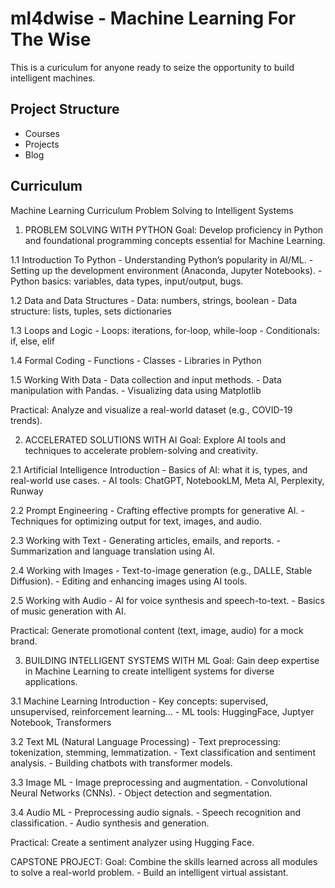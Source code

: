 # ml4dwise - Machine Learning For The Wise
This is a curiculum for anyone ready to seize the opportunity to build intelligent machines.

## Project Structure
- Courses
- Projects
- Blog

## Curriculum
Machine Learning Curriculum
Problem Solving to Intelligent Systems

1. PROBLEM SOLVING WITH PYTHON
Goal: Develop proficiency in Python and foundational programming concepts essential for Machine Learning.

1.1 Introduction To Python
- Understanding Python's popularity in AI/ML.
- Setting up the development environment (Anaconda, Jupyter Notebooks).
- Python basics: variables, data types, input/output, bugs.

1.2 Data and Data Structures
- Data: numbers, strings, boolean
- Data structure: lists, tuples, sets dictionaries

1.3 Loops and Logic
- Loops: iterations, for-loop, while-loop
- Conditionals: if, else, elif

1.4 Formal Coding 
- Functions
- Classes
- Libraries in Python

1.5 Working With Data
- Data collection and input methods.
- Data manipulation with Pandas.
- Visualizing data using Matplotlib

Practical:
Analyze and visualize a real-world dataset (e.g., COVID-19 trends).


2. ACCELERATED SOLUTIONS WITH AI
Goal: Explore AI tools and techniques to accelerate problem-solving and creativity.

2.1 Artificial Intelligence Introduction
- Basics of AI: what it is, types, and real-world use cases.
- AI tools: ChatGPT, NotebookLM, Meta AI, Perplexity, Runway

2.2 Prompt Engineering 
- Crafting effective prompts for generative AI.
- Techniques for optimizing output for text, images, and audio.

2.3 Working with Text
- Generating articles, emails, and reports.
- Summarization and language translation using AI.

2.4 Working with Images
- Text-to-image generation (e.g., DALLE, Stable Diffusion).
- Editing and enhancing images using AI tools.

2.5 Working with Audio
- AI for voice synthesis and speech-to-text.
- Basics of music generation with AI.

Practical:
Generate promotional content (text, image, audio) for a mock brand.


3. BUILDING INTELLIGENT SYSTEMS WITH ML
Goal: Gain deep expertise in Machine Learning to create intelligent systems for diverse applications.

3.1 Machine Learning Introduction
- Key concepts: supervised, unsupervised, reinforcement learning...
- ML tools: HuggingFace, Juptyer Notebook, Transformers 

3.2 Text ML (Natural Language Processing)
- Text preprocessing: tokenization, stemming, lemmatization.
- Text classification and sentiment analysis.
- Building chatbots with transformer models.

3.3 Image ML
- Image preprocessing and augmentation.
- Convolutional Neural Networks (CNNs).
- Object detection and segmentation.

3.4 Audio ML
- Preprocessing audio signals.
- Speech recognition and classification.
- Audio synthesis and generation.

Practical:
Create a sentiment analyzer using Hugging Face.


CAPSTONE PROJECT:
Goal: Combine the skills learned across all modules to solve a real-world problem.
- Build an intelligent virtual assistant.
